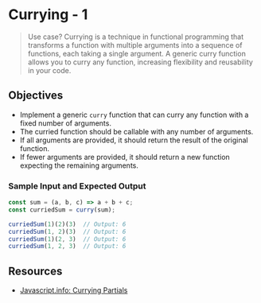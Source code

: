 # Currying - 1

> Use case? Currying is a technique in functional programming that transforms a function with multiple arguments into a sequence of functions, each taking a single argument. A generic curry function allows you to curry any function, increasing flexibility and reusability in your code.

## Objectives

- Implement a generic `curry` function that can curry any function with a fixed number of arguments.
- The curried function should be callable with any number of arguments.
- If all arguments are provided, it should return the result of the original function.
- If fewer arguments are provided, it should return a new function expecting the remaining arguments.

### Sample Input and Expected Output

```js
const sum = (a, b, c) => a + b + c;
const curriedSum = curry(sum);

curriedSum(1)(2)(3)  // Output: 6
curriedSum(1, 2)(3)  // Output: 6
curriedSum(1)(2, 3)  // Output: 6
curriedSum(1, 2, 3)  // Output: 6
```

## Resources

- [Javascript.info: Currying Partials](https://javascript.info/currying-partials)